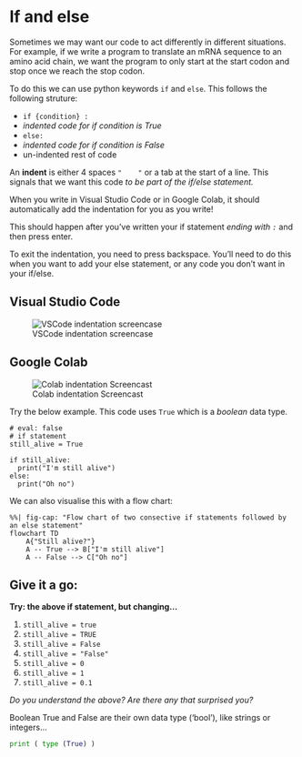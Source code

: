 # If and else

Sometimes we may want our code to act differently in different situations. For example, if we write a program to translate an mRNA sequence to an amino acid chain, we want the program to only start at the start codon and stop once we reach the stop codon. 

To do this we can use python keywords ```if``` and ```else```.
This follows the following struture: 

-  ```if {condition} :```
-  _indented code for if condition is True_ 
-  ```else:```
-  _indented code for if condition is False_ 
-  un-indented rest of code

An __indent__ is either 4 spaces ```"    "``` or a tab at the start of a line. This signals that we want this code _to be part of the if/else statement._

::: { .callout-tip collapse="true" title="Automatic indenting"}
When you write in Visual Studio Code or in Google Colab, it should automatically add the indentation for you as you write! 

This should happen after you've written your if statement _ending with ```:```_ and then press enter. 

To exit the indentation, you need to press backspace. You'll need to do this when you want to add your else statement, or any code you don't want in your if/else. 

::: {.panel-tabset}

## Visual Studio Code
![VSCode indentation screencase](/GIFs/ifelse_VScode.gif)

## Google Colab
![Colab indentation Screencast](/GIFs/ifelse_colab.gif)

:::


:::

Try the below example. This code uses ```True``` which is a _boolean_ data type.


```pyodide
# eval: false
# if statement 
still_alive = True 

if still_alive: 
  print("I'm still alive")
else: 
  print("Oh no")
```

We can also visualise this with a flow chart: 

```mermaid
%%| fig-cap: "Flow chart of two consective if statements followed by an else statement" 
flowchart TD
    A{"Still alive?"}
    A -- True --> B["I'm still alive"]
    A -- False --> C["Oh no"]
```

## Give it a go:

**Try: the above if statement, but changing...**

1.  ```still_alive = true```
2.  ```still_alive = TRUE```
3.  ```still_alive = False```
4.  ```still_alive = "False"``` 
5.  ```still_alive = 0```
6.  ```still_alive = 1``` 
7.  ```still_alive = 0.1``` 

_Do you understand the above? Are there any that surprised you?_

Boolean True and False are their own data type ('bool'), like strings or integers...

```python
print ( type (True) )
```



